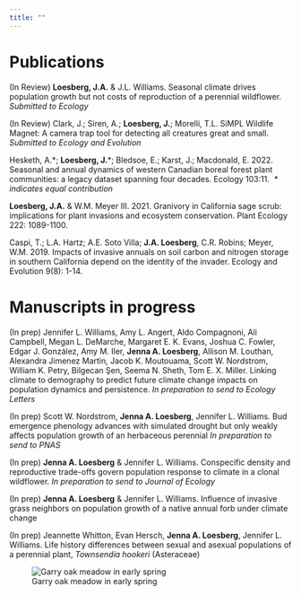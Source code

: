 ```yaml
---
title: ""
---
```


# Publications

(In Review) **Loesberg, J.A.** & J.L. Williams. Seasonal climate drives population growth but not costs of reproduction of a perennial wildflower. *Submitted to Ecology*

(In Review) Clark, J.; Siren, A.; **Loesberg, J.**; Morelli, T.L. SiMPL Wildlife Magnet: A camera trap tool for detecting all creatures great and small. *Submitted to Ecology and Evolution*

Hesketh, A.\*; **Loesberg, J.**\*; Bledsoe, E.; Karst, J.; Macdonald, E. 2022. Seasonal and annual dynamics of western Canadian boreal forest plant communities: a legacy dataset spanning four decades. Ecology 103:11.  *\* indicates equal contribution*

**Loesberg, J.A.** & W.M. Meyer III. 2021. Granivory in California sage scrub: implications for plant invasions and ecosystem conservation. Plant Ecology 222: 1089-1100.

Caspi, T.; L.A. Hartz; A.E. Soto Villa; **J.A. Loesberg**, C.R. Robins; Meyer, W.M. 2019. Impacts of invasive annuals on soil carbon and nitrogen storage in southern California depend on the identity of the invader. Ecology and Evolution 9(8): 1-14.

# Manuscripts in progress

(In prep) Jennifer L. Williams, Amy L. Angert, Aldo Compagnoni, Ali Campbell, Megan L. DeMarche, Margaret E. K. Evans, Joshua C. Fowler, Edgar J. González, Amy M. Iler, **Jenna A. Loesberg**, Allison M. Louthan, Alexandra Jimenez Martin, Jacob K. Moutouama, Scott W. Nordstrom, William K. Petry, Bilgecan Şen, Seema N. Sheth, Tom E. X. Miller. Linking climate to demography to predict future climate change impacts on population dynamics and persistence. *In preparation to send to Ecology Letters*

(In prep) Scott W. Nordstrom, **Jenna A. Loesberg**, Jennifer L. Williams. Bud emergence phenology advances with simulated drought but only weakly affects population growth of an herbaceous perennial *In preparation to send to PNAS*

(In prep) **Jenna A. Loesberg** & Jennifer L. Williams. Conspecific density and reproductive trade-offs govern population response to climate in a clonal wildflower. *In preparation to send to Journal of Ecology*

(In prep) **Jenna A. Loesberg** & Jennifer L. Williams. Influence of invasive grass neighbors on population growth of a native annual forb under climate change

(In prep) Jeannette Whitton, Evan Hersch, **Jenna A. Loesberg**, Jennifer L. Williams. Life history differences between sexual and asexual populations of a perennial plant, *Townsendia hookeri* (Asteraceae)

![Garry oak meadow in early spring](media/DSC_0494.JPG)
